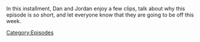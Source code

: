 {{DEFAULTSORT:
    #_EPISODE_0871S:Taking A Lil' Breaky
}}{{Episode
    | title           = Taking A Lil' Breaky
    | caption         = Listen to this episode on [https://knowledgefight.libsyn.com/taking-a-lil-breaky Libsyn] [None Spotify]
    | episodeNumber   = S015
    | length          = 00:35:12
    | airDate         = November 20, 2023
    | previousEpisode = [[871: November 14, 2023]]
    | nextEpisode     = [[872: November 26, 2023]]
}}

{{Stub}}

In this installment, Dan and Jordan enjoy a few clips, talk about why this episode is so short, and let everyone know that they are going to be off this week.

[[Category:Episodes]]
